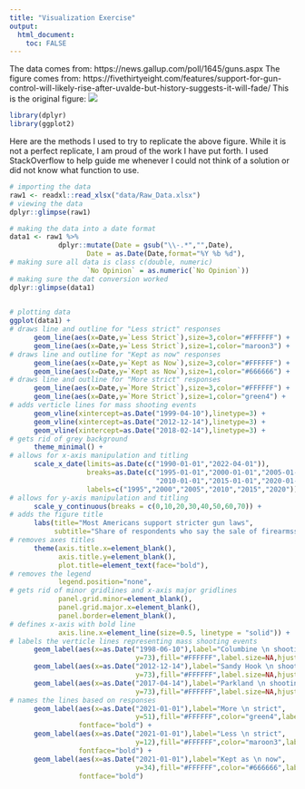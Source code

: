```yaml
---
title: "Visualization Exercise"
output:
  html_document:
    toc: FALSE
---
```


The data comes from: https://news.gallup.com/poll/1645/guns.aspx
The figure comes from: https://fivethirtyeight.com/features/support-for-gun-control-will-likely-rise-after-uvalde-but-history-suggests-it-will-fade/
This is the original figure:
![](Figure_Assessment.png){}
```r
library(dplyr)
library(ggplot2)
```
Here are the methods I used to try to replicate the above figure. While it is not a perfect replicate, I am proud of the work I have put forth. I used StackOverflow to help guide me whenever I could not think of a solution or did not know what function to use.

```r
# importing the data
raw1 <- readxl::read_xlsx("data/Raw_Data.xlsx")
# viewing the data
dplyr::glimpse(raw1)

# making the data into a date format
data1 <- raw1 %>%
            dplyr::mutate(Date = gsub("\\-.*","",Date),
                   Date = as.Date(Date,format="%Y %b %d"),
# making sure all data is class c(double, numeric)
                   `No Opinion` = as.numeric(`No Opinion`))
# making sure the dat conversion worked
dplyr::glimpse(data1)
            
```
```r
# plotting data
ggplot(data1) +
# draws line and outline for "Less strict" responses
      geom_line(aes(x=Date,y=`Less Strict`),size=3,color="#FFFFFF") +
      geom_line(aes(x=Date,y=`Less Strict`),size=1,color="maroon3") +
# draws line and outline for "Kept as now" responses
      geom_line(aes(x=Date,y=`Kept as Now`),size=3,color="#FFFFFF") +
      geom_line(aes(x=Date,y=`Kept as Now`),size=1,color="#666666") +
# draws line and outline for "More strict" responses
      geom_line(aes(x=Date,y=`More Strict`),size=3,color="#FFFFFF") +
      geom_line(aes(x=Date,y=`More Strict`),size=1,color="green4") +
# adds verticle lines for mass shooting events
      geom_vline(xintercept=as.Date("1999-04-10"),linetype=3) +
      geom_vline(xintercept=as.Date("2012-12-14"),linetype=3) +
      geom_vline(xintercept=as.Date("2018-02-14"),linetype=3) +
# gets rid of grey background
      theme_minimal() +
# allows for x-axis manipulation and titling
      scale_x_date(limits=as.Date(c("1990-01-01","2022-04-01")),
                   breaks=as.Date(c("1995-01-01","2000-01-01","2005-01-01",
                                    "2010-01-01","2015-01-01","2020-01-01")),
                   labels=c("1995","2000","2005","2010","2015","2020")) +
# allows for y-axis manipulation and titling
      scale_y_continuous(breaks = c(0,10,20,30,40,50,60,70)) +
# adds the figure title
      labs(title="Most Americans support stricter gun laws",
           subtitle="Share of respondents who say the sale of firearmsshould be made more strict, less \n strict or kept as they ar now, 1991-2021") +
# removes axes titles
      theme(axis.title.x=element_blank(),
            axis.title.y=element_blank(),
            plot.title=element_text(face="bold"),
# removes the legend
            legend.position="none",
# gets rid of minor gridlines and x-axis major gridlines
            panel.grid.minor=element_blank(),
            panel.grid.major.x=element_blank(),
            panel.border=element_blank(),
# defines x-axis with bold line
            axis.line.x=element_line(size=0.5, linetype = "solid")) +
# labels the verticle lines representing mass shooting events
      geom_label(aes(x=as.Date("1998-06-10"),label="Columbine \n shooting",
                               y=73),fill="#FFFFFF",label.size=NA,hjust=0) +
      geom_label(aes(x=as.Date("2012-12-14"),label="Sandy Hook \n shooting",
                               y=73),fill="#FFFFFF",label.size=NA,hjust=0.8) +
      geom_label(aes(x=as.Date("2017-04-14"),label="Parkland \n shooting",
                               y=73),fill="#FFFFFF",label.size=NA,hjust=0) +
# names the lines based on responses
      geom_label(aes(x=as.Date("2021-01-01"),label="More \n strict",
                               y=51),fill="#FFFFFF",color="green4",label.size=NA,hjust=0,
                 fontface="bold") +
      geom_label(aes(x=as.Date("2021-01-01"),label="Less \n strict",
                               y=12),fill="#FFFFFF",color="maroon3",label.size=NA,hjust=0,
                 fontface="bold") +
      geom_label(aes(x=as.Date("2021-01-01"),label="Kept as \n now",
                               y=34),fill="#FFFFFF",color="#666666",label.size=NA,hjust=0,
                 fontface="bold")
```
